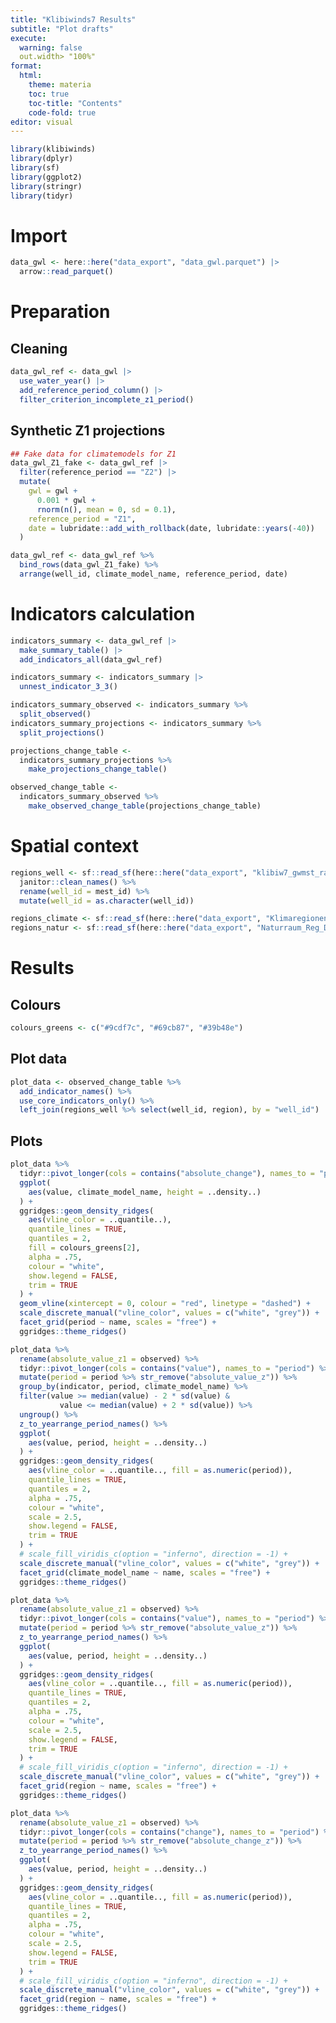 ```yaml
---
title: "Klibiwinds7 Results"
subtitle: "Plot drafts"
execute:
  warning: false
  out.width> "100%"
format: 
  html:
    theme: materia
    toc: true
    toc-title: "Contents"
    code-fold: true
editor: visual
---
```


```r
library(klibiwinds)
library(dplyr)
library(sf)
library(ggplot2)
library(stringr)
library(tidyr)
```

# Import

```r
data_gwl <- here::here("data_export", "data_gwl.parquet") |> 
  arrow::read_parquet()
```

# Preparation

## Cleaning

```r
data_gwl_ref <- data_gwl |>
  use_water_year() |>
  add_reference_period_column() |>
  filter_criterion_incomplete_z1_period()
```

## Synthetic Z1 projections

```r
## Fake data for climatemodels for Z1
data_gwl_Z1_fake <- data_gwl_ref |>
  filter(reference_period == "Z2") |>
  mutate(
    gwl = gwl +
      0.001 * gwl +
      rnorm(n(), mean = 0, sd = 0.1),
    reference_period = "Z1",
    date = lubridate::add_with_rollback(date, lubridate::years(-40))
  )

data_gwl_ref <- data_gwl_ref %>%
  bind_rows(data_gwl_Z1_fake) %>%
  arrange(well_id, climate_model_name, reference_period, date)

```

# Indicators calculation

```r
indicators_summary <- data_gwl_ref |>
  make_summary_table() |>
  add_indicators_all(data_gwl_ref)

indicators_summary <- indicators_summary |>
  unnest_indicator_3_3()

indicators_summary_observed <- indicators_summary %>%
  split_observed()
indicators_summary_projections <- indicators_summary %>%
  split_projections()
```

```r
projections_change_table <-
  indicators_summary_projections %>%
    make_projections_change_table()

observed_change_table <-
  indicators_summary_observed %>%
    make_observed_change_table(projections_change_table)
```

# Spatial context

```r
regions_well <- sf::read_sf(here::here("data_export", "klibiw7_gwmst_raumzuordnung.shp")) %>%
  janitor::clean_names() %>%
  rename(well_id = mest_id) %>%
  mutate(well_id = as.character(well_id))

regions_climate <- sf::read_sf(here::here("data_export", "Klimaregionen_Nds.shp"))
regions_natur <- sf::read_sf(here::here("data_export", "Naturraum_Reg_DTK50.shp"))
```

# Results

## Colours

```r
colours_greens <- c("#9cdf7c", "#69cb87", "#39b48e")
```

## Plot data

```r
plot_data <- observed_change_table %>%
  add_indicator_names() %>%
  use_core_indicators_only() %>%
  left_join(regions_well %>% select(well_id, region), by = "well_id")
```

## Plots

```r
plot_data %>%
  tidyr::pivot_longer(cols = contains("absolute_change"), names_to = "period") %>%
  ggplot(
    aes(value, climate_model_name, height = ..density..)
  ) +
  ggridges::geom_density_ridges(
    aes(vline_color = ..quantile..),
    quantile_lines = TRUE,
    quantiles = 2,
    fill = colours_greens[2],
    alpha = .75,
    colour = "white",
    show.legend = FALSE,
    trim = TRUE
  ) +
  geom_vline(xintercept = 0, colour = "red", linetype = "dashed") +
  scale_discrete_manual("vline_color", values = c("white", "grey")) +
  facet_grid(period ~ name, scales = "free") +
  ggridges::theme_ridges()

```

```r
plot_data %>%
  rename(absolute_value_z1 = observed) %>%
  tidyr::pivot_longer(cols = contains("value"), names_to = "period") %>%
  mutate(period = period %>% str_remove("absolute_value_z")) %>%
  group_by(indicator, period, climate_model_name) %>%
  filter(value >= median(value) - 2 * sd(value) &
           value <= median(value) + 2 * sd(value)) %>%
  ungroup() %>%
  z_to_yearrange_period_names() %>%
  ggplot(
    aes(value, period, height = ..density..)
  ) +
  ggridges::geom_density_ridges(
    aes(vline_color = ..quantile.., fill = as.numeric(period)),
    quantile_lines = TRUE,
    quantiles = 2,
    alpha = .75,
    colour = "white",
    scale = 2.5,
    show.legend = FALSE,
    trim = TRUE
  ) +
  # scale_fill_viridis_c(option = "inferno", direction = -1) +
  scale_discrete_manual("vline_color", values = c("white", "grey")) +
  facet_grid(climate_model_name ~ name, scales = "free") +
  ggridges::theme_ridges()
```

```r
plot_data %>%
  rename(absolute_value_z1 = observed) %>%
  tidyr::pivot_longer(cols = contains("value"), names_to = "period") %>%
  mutate(period = period %>% str_remove("absolute_value_z")) %>%
  z_to_yearrange_period_names() %>%
  ggplot(
    aes(value, period, height = ..density..)
  ) +
  ggridges::geom_density_ridges(
    aes(vline_color = ..quantile.., fill = as.numeric(period)),
    quantile_lines = TRUE,
    quantiles = 2,
    alpha = .75,
    colour = "white",
    scale = 2.5,
    show.legend = FALSE,
    trim = TRUE
  ) +
  # scale_fill_viridis_c(option = "inferno", direction = -1) +
  scale_discrete_manual("vline_color", values = c("white", "grey")) +
  facet_grid(region ~ name, scales = "free") +
  ggridges::theme_ridges()
```

```r
plot_data %>%
  rename(absolute_value_z1 = observed) %>%
  tidyr::pivot_longer(cols = contains("change"), names_to = "period") %>%
  mutate(period = period %>% str_remove("absolute_change_z")) %>%
  z_to_yearrange_period_names() %>%
  ggplot(
    aes(value, period, height = ..density..)
  ) +
  ggridges::geom_density_ridges(
    aes(vline_color = ..quantile.., fill = as.numeric(period)),
    quantile_lines = TRUE,
    quantiles = 2,
    alpha = .75,
    colour = "white",
    scale = 2.5,
    show.legend = FALSE,
    trim = TRUE
  ) +
  # scale_fill_viridis_c(option = "inferno", direction = -1) +
  scale_discrete_manual("vline_color", values = c("white", "grey")) +
  facet_grid(region ~ name, scales = "free") +
  ggridges::theme_ridges()
```
